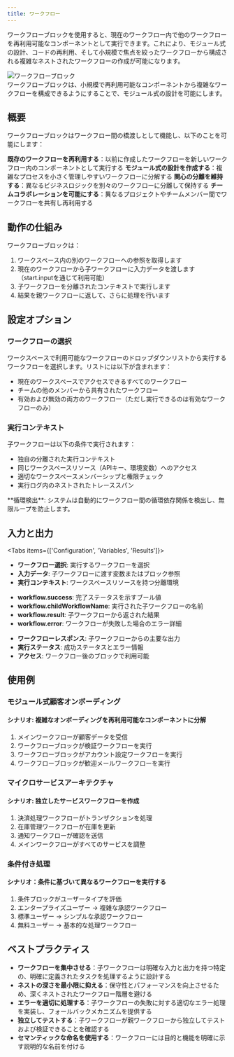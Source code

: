```yaml
---
title: ワークフロー
---
```



ワークフローブロックを使用すると、現在のワークフロー内で他のワークフローを再利用可能なコンポーネントとして実行できます。これにより、モジュール式の設計、コードの再利用、そして小規模で焦点を絞ったワークフローから構成される複雑なネストされたワークフローの作成が可能になります。

<div className="flex justify-center">
  <Image
    src="/static/blocks/workflow.png"
    alt="ワークフローブロック"
    width={500}
    height={350}
    className="my-6"
  />
</div>

<Callout type="info">
  ワークフローブロックは、小規模で再利用可能なコンポーネントから複雑なワークフローを構成できるようにすることで、モジュール式の設計を可能にします。
</Callout>

## 概要

ワークフローブロックはワークフロー間の橋渡しとして機能し、以下のことを可能にします：

<Steps>
  <Step>
    <strong>既存のワークフローを再利用する</strong>：以前に作成したワークフローを新しいワークフロー内のコンポーネントとして実行する
  </Step>
  <Step>
    <strong>モジュール式の設計を作成する</strong>：複雑なプロセスを小さく管理しやすいワークフローに分解する
  </Step>
  <Step>
    <strong>関心の分離を維持する</strong>：異なるビジネスロジックを別々のワークフローに分離して保持する
  </Step>
  <Step>
    <strong>チームコラボレーションを可能にする</strong>：異なるプロジェクトやチームメンバー間でワークフローを共有し再利用する
  </Step>
</Steps>

## 動作の仕組み

ワークフローブロックは：

1. ワークスペース内の別のワークフローへの参照を取得します
2. 現在のワークフローから子ワークフローに入力データを渡します（start.inputを通じて利用可能）
3. 子ワークフローを分離されたコンテキストで実行します
4. 結果を親ワークフローに返して、さらに処理を行います

## 設定オプション

### ワークフローの選択

ワークスペースで利用可能なワークフローのドロップダウンリストから実行するワークフローを選択します。リストには以下が含まれます：

- 現在のワークスペースでアクセスできるすべてのワークフロー
- チームの他のメンバーから共有されたワークフロー
- 有効および無効の両方のワークフロー（ただし実行できるのは有効なワークフローのみ）

### 実行コンテキスト

子ワークフローは以下の条件で実行されます：

- 独自の分離された実行コンテキスト
- 同じワークスペースリソース（APIキー、環境変数）へのアクセス
- 適切なワークスペースメンバーシップと権限チェック
- 実行ログ内のネストされたトレーススパン

<Callout type="warning">
  **循環検出**: システムは自動的にワークフロー間の循環依存関係を検出し、無限ループを防止します。
</Callout>

## 入力と出力

<Tabs items={['Configuration', 'Variables', 'Results']}>
  <Tab>
    <ul className="list-disc space-y-2 pl-6">
      <li>
        <strong>ワークフロー選択</strong>: 実行するワークフローを選択
      </li>
      <li>
        <strong>入力データ</strong>: 子ワークフローに渡す変数またはブロック参照
      </li>
      <li>
        <strong>実行コンテキスト</strong>: ワークスペースリソースを持つ分離環境
      </li>
    </ul>
  </Tab>
  <Tab>
    <ul className="list-disc space-y-2 pl-6">
      <li>
        <strong>workflow.success</strong>: 完了ステータスを示すブール値
      </li>
      <li>
        <strong>workflow.childWorkflowName</strong>: 実行された子ワークフローの名前
      </li>
      <li>
        <strong>workflow.result</strong>: 子ワークフローから返された結果
      </li>
      <li>
        <strong>workflow.error</strong>: ワークフローが失敗した場合のエラー詳細
      </li>
    </ul>
  </Tab>
  <Tab>
    <ul className="list-disc space-y-2 pl-6">
      <li>
        <strong>ワークフローレスポンス</strong>: 子ワークフローからの主要な出力
      </li>
      <li>
        <strong>実行ステータス</strong>: 成功ステータスとエラー情報
      </li>
      <li>
        <strong>アクセス</strong>: ワークフロー後のブロックで利用可能
      </li>
    </ul>
  </Tab>
</Tabs>

## 使用例

### モジュール式顧客オンボーディング

<div className="mb-4 rounded-md border p-4">
  <h4 className="font-medium">シナリオ: 複雑なオンボーディングを再利用可能なコンポーネントに分解</h4>
  <ol className="list-decimal pl-5 text-sm">
    <li>メインワークフローが顧客データを受信</li>
    <li>ワークフローブロックが検証ワークフローを実行</li>
    <li>ワークフローブロックがアカウント設定ワークフローを実行</li>
    <li>ワークフローブロックが歓迎メールワークフローを実行</li>
  </ol>
</div>

### マイクロサービスアーキテクチャ

<div className="mb-4 rounded-md border p-4">
  <h4 className="font-medium">シナリオ: 独立したサービスワークフローを作成</h4>
  <ol className="list-decimal pl-5 text-sm">
    <li>決済処理ワークフローがトランザクションを処理</li>
    <li>在庫管理ワークフローが在庫を更新</li>
    <li>通知ワークフローが確認を送信</li>
    <li>メインワークフローがすべてのサービスを調整</li>
  </ol>
</div>

### 条件付き処理

<div className="mb-4 rounded-md border p-4">
  <h4 className="font-medium">シナリオ：条件に基づいて異なるワークフローを実行する</h4>
  <ol className="list-decimal pl-5 text-sm">
    <li>条件ブロックがユーザータイプを評価</li>
    <li>エンタープライズユーザー → 複雑な承認ワークフロー</li>
    <li>標準ユーザー → シンプルな承認ワークフロー</li>
    <li>無料ユーザー → 基本的な処理ワークフロー</li>
  </ol>
</div>

## ベストプラクティス

- **ワークフローを集中させる**：子ワークフローは明確な入力と出力を持つ特定の、明確に定義されたタスクを処理するように設計する
- **ネストの深さを最小限に抑える**：保守性とパフォーマンスを向上させるため、深くネストされたワークフロー階層を避ける
- **エラーを適切に処理する**：子ワークフローの失敗に対する適切なエラー処理を実装し、フォールバックメカニズムを提供する
- **独立してテストする**：子ワークフローが親ワークフローから独立してテストおよび検証できることを確認する
- **セマンティックな命名を使用する**：ワークフローには目的と機能を明確に示す説明的な名前を付ける
